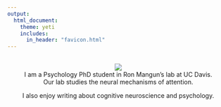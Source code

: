 ```yaml
---
output: 
  html_document:
    theme: yeti
    includes:
      in_header: "favicon.html" 
---
```

<br>
<center>![](./Images/seanspiders.jpg)
<br>
<center>I am a Psychology PhD student in Ron Mangun's lab at UC Davis. 
<center>Our lab studies the neural mechanisms of attention.
<center>I also enjoy writing about cognitive neuroscience and psychology.
